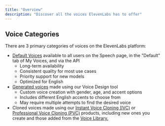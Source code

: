 ```yaml
---
title: "Overview"
description: "Discover all the voices ElevenLabs has to offer"
---
```


## Voice Categories
There are 3 primary categories of voices on the ElevenLabs platform:
- <a href="default-voices">Default Voices</a> available to all users on the Speech page, in the "Default" tab of My Voices, and via the API
    - Long-term availability
    - Consistent quality for most use cases
    - Priority support for new models 
    - Optimized for English
- <a href="voice-lab/voice-design">Generated voices</a> made using our Voice Design tool
    - Custom voice creation with gender, age, and accent options
    - Includes different English accents to choose from
    - May require multiple attempts to find the desired voice
- Cloned voices made using our <a href="voice-lab/instant-voice-cloning">Instant Voice Cloning (IVC)</a> or <a href="voice-lab/professional-voice-cloning">Professional Voice Cloning (PVC)</a> products,
including new ones you create and those added from the <a href="voice-library/overview">Voice Library.</a>
